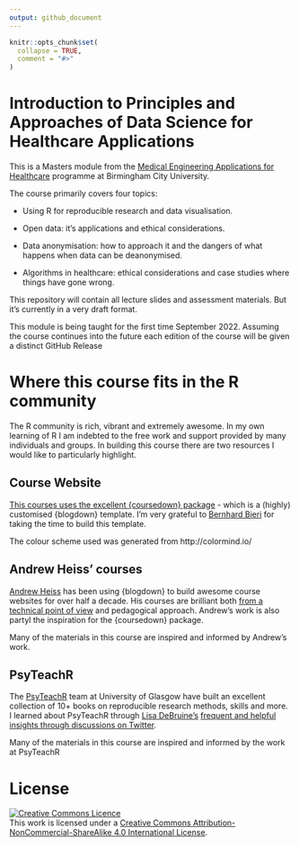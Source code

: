 ```yaml
---
output: github_document
---
```


```r
knitr::opts_chunk$set(
  collapse = TRUE,
  comment = "#>"
)
```

# Introduction to Principles and Approaches of Data Science for Healthcare Applications

This is a Masters module from the [Medical Engineering Applications for Healthcare](https://www.bcu.ac.uk/courses/medical-engineering-msc-2022-23) programme at Birmingham City University. 

The course primarily covers four topics:

- Using R for reproducible research and data visualisation.

- Open data: it's applications and ethical considerations.

- Data anonymisation: how to approach it and the dangers of what happens when data can be deanonymised.

- Algorithms in healthcare: ethical considerations and case studies where things have gone wrong.

This repository will contain all lecture slides and assessment materials. But it's currently in a very draft format.

This module is being taught for the first time September 2022. Assuming the course continues into the future each edition of the course will be given a distinct GitHub Release

# Where this course fits in the R community

The R community is rich, vibrant and extremely awesome. In my own learning of R I am indebted to the free work and support provided by many individuals and groups. In building this course there are two resources I would like to particularly highlight.

## Course Website

[This courses uses the excellent {coursedown} package](https://github.com/BBieri/coursedown) - which is a (highly) customised {blogdown} template. I'm very grateful to [Bernhard Bieri](https://orcid.org/0000-0001-5943-9059) for taking the time to build this template.

The colour scheme used was generated from http://colormind.io/

## Andrew Heiss' courses

[Andrew Heiss](https://orcid.org/0000-0002-3948-3914) has been using {blogdown} to build awesome course websites for over half a decade. His courses are brilliant both [from a technical point of view](https://www.andrewheiss.com/blog/2020/01/10/makefile-subdirectory-zips/) and pedagogical approach. Andrew's work is also partyl the inspiration for the {coursedown} package.

Many of the materials in this course are inspired and informed by Andrew's work.

## PsyTeachR

The [PsyTeachR](https://psyteachr.github.io/) team at University of Glasgow have built an excellent collection of 10+ books on reproducible research methods, skills and more. I learned about PsyTeachR through [Lisa DeBruine's](https://orcid.org/0000-0002-7523-5539) [frequent and helpful insights through discussions on Twitter](https://twitter.com/LisaDeBruine/status/1522598941866536960?s=20&t=V5FV6qaakC4DWcrOSqWYCw).

Many of the materials in this course are inspired and informed by the work at PsyTeachR

# License

<a rel="license" href="http://creativecommons.org/licenses/by-nc-sa/4.0/"><img alt="Creative Commons Licence" style="border-width:0" src="https://i.creativecommons.org/l/by-nc-sa/4.0/88x31.png" /></a><br />This work is licensed under a <a rel="license" href="http://creativecommons.org/licenses/by-nc-sa/4.0/">Creative Commons Attribution-NonCommercial-ShareAlike 4.0 International License</a>.
